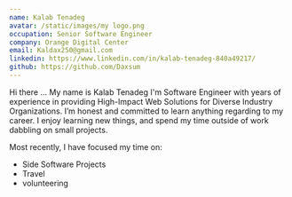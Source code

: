 ```yaml
---
name: Kalab Tenadeg
avatar: /static/images/my logo.png
occupation: Senior Software Engineer
company: Orange Digital Center
email: Kaldax250@gmail.com
linkedin: https://www.linkedin.com/in/kalab-tenadeg-840a49217/
github: https://github.com/Daxsum
---
```

Hi there … My name is Kalab Tenadeg I'm Software Engineer with years of experience in providing High-Impact Web 
Solutions for Diverse Industry Organizations. I’m honest and committed to learn anything regarding to my career.
I enjoy learning new things, and spend my time outside of work dabbling on small projects.

Most recently, I have focused my time on:

- Side Software Projects
- Travel 
- volunteering


